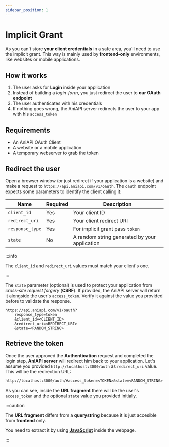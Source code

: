 ```yaml
---
sidebar_position: 1
---
```


# Implicit Grant

As you can't store **your client credentials** in a safe area, you'll need to use the implicit grant.
This way is mainly used by **frontend-only** environments, like websites or mobile applications.

## How it works

1. The user asks for **Login** inside your application
2. Instead of building a *login-form*, you just redirect the user to **our OAuth endpoint**
3. The user authenticates with his credentials
4. If nothing goes wrong, the AniAPI server redirects the user to your app with his `access_token`

## Requirements

* An AniAPI OAuth Client
* A website or a mobile application
* A temporary webserver to grab the token

## Redirect the user

Open a browser window (or just redirect if your application is a website) and make a request to `https://api.aniapi.com/v1/oauth`.
The `oauth` endpoint expects some parameters to identify the client calling it:

| Name            | Required  | Description                                   |
| ---             | ---       | ---                                           |
| `client_id`     | Yes       | Your client ID                                |
| `redirect_uri`  | Yes       | Your client redirect URI                      |
| `response_type` | Yes       | For implicit grant pass `token`               |
| `state`         | No        | A random string generated by your application |

:::info 

The `client_id` and `redirect_uri` values must match your client's one.

:::

The `state` parameter (optional) is used to protect your application from *cross-site request forgery* (**CSRF**).
If provided, the AniAPI server will return it alongside the user's `access_token`.
Verify it against the value you provided before to validate the response.

```http title="Example request URL"
https://api.aniapi.com/v1/oauth?
    response_type=token
    &client_id=<CLIENT_ID>
    &redirect_uri=<REDIRECT_URI>
    &state=<RANDOM_STRING>
```

## Retrieve the token

Once the user approved the **Authentication** request and completed the login step, **AniAPI server** will redirect him back to your application.
Let's assume you provided `http://localhost:3000/auth` as `redirect_uri` value. This will be the redirection URL:

```http title="Example redirect URL"
http://localhost:3000/auth/#access_token=<TOKEN>&state=<RANDOM_STRING>
```

As you can see, inside the **URL fragment** there will be the user's `access_token` and the optional `state` value you provided initially.

:::caution

The **URL fragment** differs from a **querystring** because it is just accesible from **frontend** only.

You need to extract it by using **[JavaScript](https://en.wikipedia.org/wiki/JavaScript)** inside the webpage.

:::